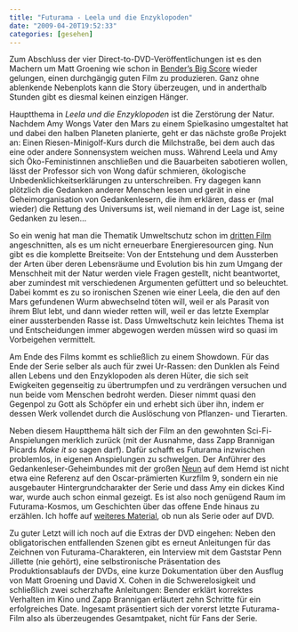 ```yaml
---
title: "Futurama - Leela und die Enzyklopoden"
date: "2009-04-20T19:52:33"
categories: [gesehen]
---
```


Zum Abschluss der vier Direct-to-DVD-Veröffentlichungen ist es den Machern um Matt Groening wie schon in [Bender's Big Score](/blog/2008/04/10/futurama-benders-big-score/) wieder gelungen, einen durchgängig guten Film zu produzieren. Ganz ohne ablenkende Nebenplots kann die Story überzeugen, und in anderthalb Stunden gibt es diesmal keinen einzigen Hänger.

Hauptthema in *Leela und die Enzyklopoden* ist die Zerstörung der Natur. Nachdem Amy Wongs Vater den Mars zu einem Spielkasino umgestaltet hat und dabei den halben Planeten planierte, geht er das nächste große Projekt an: Einen Riesen-Minigolf-Kurs durch die Milchstraße, bei dem auch das eine oder andere Sonnensystem weichen muss. Während Leela und Amy sich Öko-Feministinnen anschließen und die Bauarbeiten sabotieren wollen, lässt der Professor sich von Wong dafür schmieren, ökologische Unbedenklichkeitserklärungen zu unterschreiben. Fry dagegen kann plötzlich die Gedanken anderer Menschen lesen und gerät in eine Geheimorganisation von Gedankenlesern, die ihm erklären, dass er (mal wieder) die Rettung des Universums ist, weil niemand in der Lage ist, seine Gedanken zu lesen...

So ein wenig hat man die Thematik Umweltschutz schon im [dritten Film](/blog/2009/01/31/futurama-benders-game/) angeschnitten, als es um nicht erneuerbare Energieresourcen ging. Nun gibt es die komplette Breitseite: Von der Entstehung und dem Aussterben der Arten über deren Lebensräume und Evolution bis hin zum Umgang der Menschheit mit der Natur werden viele Fragen gestellt, nicht beantwortet, aber zumindest mit verschiedenen Argumenten gefüttert und so beleuchtet. Dabei kommt es zu so ironischen Szenen wie einer Leela, die den auf den Mars gefundenen Wurm abwechselnd töten will, weil er als Parasit von ihrem Blut lebt, und dann wieder retten will, weil er das letzte Exemplar einer aussterbenden Rasse ist. Dass Umweltschutz kein leichtes Thema ist und Entscheidungen immer abgewogen werden müssen wird so quasi im Vorbeigehen vermittelt.

Am Ende des Films kommt es schließlich zu einem Showdown. Für das Ende der Serie selber als auch für zwei Ur-Rassen: den Dunklen als Feind allen Lebens und den Enzyklopoden als deren Hüter, die sich seit Ewigkeiten gegenseitig zu übertrumpfen und zu verdrängen versuchen und nun beide vom Menschen bedroht werden. Dieser nimmt quasi den Gegenpol zu Gott als Schöpfer ein und erhebt sich über ihn, indem er dessen Werk vollendet durch die Auslöschung von Pflanzen- und Tierarten.

Neben diesem Hauptthema hält sich der Film an den gewohnten Sci-Fi-Anspielungen merklich zurück (mit der Ausnahme, dass Zapp Brannigan Picards *Make it so* sagen darf). Dafür schafft es Futurama inzwischen problemlos, in eigenen Anspielungen zu schwelgen. Der Anführer des Gedankenleser-Geheimbundes mit der großen [Neun](http://futurama.wikia.com/wiki/Nine) auf dem Hemd ist nicht etwa eine Referenz auf den Oscar-prämierten Kurzfilm 9, sondern ein nie ausgebauter Hintergrundcharakter der Serie und dass Amy ein dickes Kind war, wurde auch schon einmal gezeigt. Es ist also noch genügend Raum im Futurama-Kosmos, um Geschichten über das offene Ende hinaus zu erzählen. Ich hoffe auf [weiteres Material](/blog/2009/02/26/death-sells-oder-doch-nicht/), ob nun als Serie oder auf DVD.

Zu guter Letzt will ich noch auf die Extras der DVD eingehen: Neben den obligatorischen entfallenden Szenen gibt es erneut Anleitungen für das Zeichnen von Futurama-Charakteren, ein Interview mit dem Gaststar Penn Jillette (nie gehört), eine selbstironische Präsentation des Produktionsablaufs der DVDs, eine kurze Dokumentation über den Ausflug von Matt Groening und David X. Cohen in die Schwerelosigkeit und schließlich zwei scherzhafte Anleitungen: Bender erklärt korrektes Verhalten im Kino und Zapp Brannigan erläutert zehn Schritte für ein erfolgreiches Date. Ingesamt präsentiert sich der vorerst letzte Futurama-Film also als überzeugendes Gesamtpaket, nicht für Fans der Serie.
